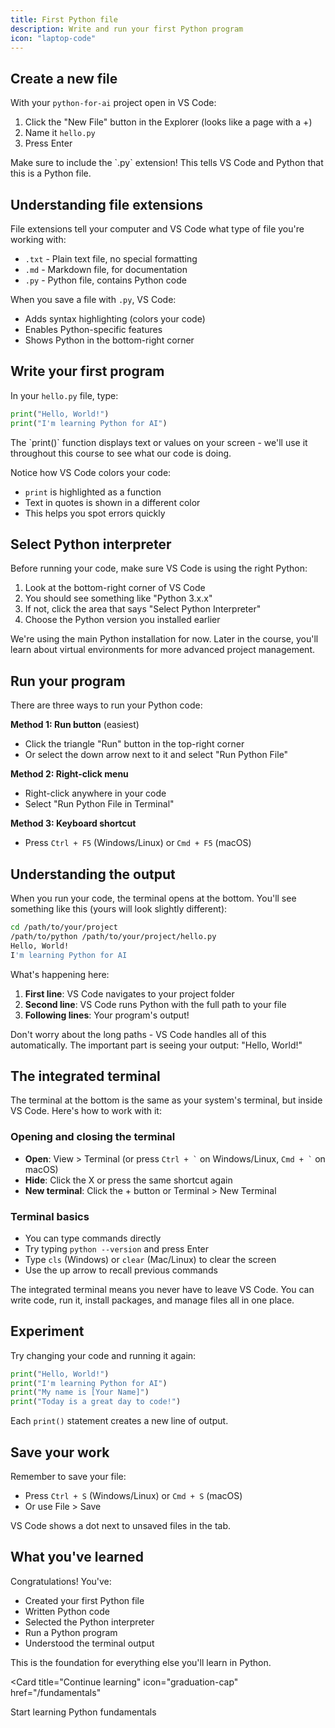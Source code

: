 ```yaml
---
title: First Python file
description: Write and run your first Python program
icon: "laptop-code"
---
```


## Create a new file

With your `python-for-ai` project open in VS Code:

1. Click the "New File" button in the Explorer (looks like a page with a +)
2. Name it `hello.py`
3. Press Enter

<Warning>
  Make sure to include the `.py` extension! This tells VS Code and Python that this is a Python file.
</Warning>

## Understanding file extensions

File extensions tell your computer and VS Code what type of file you're working with:

- `.txt` - Plain text file, no special formatting
- `.md` - Markdown file, for documentation
- `.py` - Python file, contains Python code

When you save a file with `.py`, VS Code:
- Adds syntax highlighting (colors your code)
- Enables Python-specific features
- Shows Python in the bottom-right corner

## Write your first program

In your `hello.py` file, type:

```python
print("Hello, World!")
print("I'm learning Python for AI")
```

<Note>
  The `print()` function displays text or values on your screen - we'll use it throughout this course to see what our code is doing.
</Note>

Notice how VS Code colors your code:
- `print` is highlighted as a function
- Text in quotes is shown in a different color
- This helps you spot errors quickly

## Select Python interpreter

Before running your code, make sure VS Code is using the right Python:

1. Look at the bottom-right corner of VS Code
2. You should see something like "Python 3.x.x"
3. If not, click the area that says "Select Python Interpreter"
4. Choose the Python version you installed earlier

<Note>
  We're using the main Python installation for now. Later in the course, you'll learn about virtual environments for more advanced project management.
</Note>

## Run your program

There are three ways to run your Python code:

**Method 1: Run button** (easiest)
- Click the triangle "Run" button in the top-right corner
- Or select the down arrow next to it and select "Run Python File"

**Method 2: Right-click menu**
- Right-click anywhere in your code
- Select "Run Python File in Terminal"

**Method 3: Keyboard shortcut**
- Press `Ctrl + F5` (Windows/Linux) or `Cmd + F5` (macOS)

## Understanding the output

When you run your code, the terminal opens at the bottom. You'll see something like this (yours will look slightly different):

```bash
cd /path/to/your/project
/path/to/python /path/to/your/project/hello.py
Hello, World!
I'm learning Python for AI
```

What's happening here:
1. **First line**: VS Code navigates to your project folder
2. **Second line**: VS Code runs Python with the full path to your file
3. **Following lines**: Your program's output!

Don't worry about the long paths - VS Code handles all of this automatically. The important part is seeing your output: "Hello, World!"

## The integrated terminal

The terminal at the bottom is the same as your system's terminal, but inside VS Code. Here's how to work with it:

### Opening and closing the terminal
- **Open**: View > Terminal (or press `` Ctrl + ` `` on Windows/Linux, `` Cmd + ` `` on macOS)
- **Hide**: Click the X or press the same shortcut again
- **New terminal**: Click the + button or Terminal > New Terminal

### Terminal basics
- You can type commands directly
- Try typing `python --version` and press Enter
- Type `cls` (Windows) or `clear` (Mac/Linux) to clear the screen
- Use the up arrow to recall previous commands

<Tip>
  The integrated terminal means you never have to leave VS Code. You can write code, run it, install packages, and manage files all in one place.
</Tip>

## Experiment

Try changing your code and running it again:

```python
print("Hello, World!")
print("I'm learning Python for AI")
print("My name is [Your Name]")
print("Today is a great day to code!")
```

Each `print()` statement creates a new line of output.

## Save your work

Remember to save your file:
- Press `Ctrl + S` (Windows/Linux) or `Cmd + S` (macOS)
- Or use File > Save

VS Code shows a dot next to unsaved files in the tab.

## What you've learned

Congratulations! You've:
- Created your first Python file
- Written Python code
- Selected the Python interpreter
- Run a Python program
- Understood the terminal output

This is the foundation for everything else you'll learn in Python.

<Card
  title="Continue learning"
  icon="graduation-cap"
  href="/fundamentals"
>
  Start learning Python fundamentals
</Card>